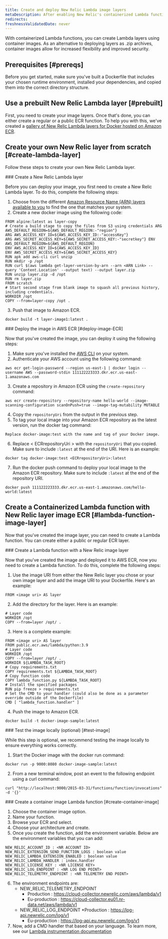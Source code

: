 ```yaml
---
title: Create and deploy New Relic Lambda image layers
metaDescription: After enabling New Relic's containerized Lambda function, you can create a layer as an image.
redirects:
freshnessValidatedDate: never
---
```


With containerized Lambda functions, you can create Lambda layers using container images. As an alternative to deploying layers as .zip archives, container images allow for increased flexibility and improved security.

## Prerequisites [#prereqs]

Before you get started, make sure you've built a Dockerfile that includes your chosen runtime environment, installed your dependencies, and copied them into the correct directory structure. 

## Use a prebuilt New Relic Lambda layer [#prebuilt]

First, you need to create your image layers. Once that's done, you can either create a regular or a public ECR function. To help you with this, we've created a [gallery of New Relic Lambda layers for Docker hosted on Amazon ECR](https://gallery.ecr.aws/x6n7b2o2?page=1). 

## Create your own New Relic layer from scratch [#create-lambda-layer]

Follow these steps to create your own New Relic Lambda layer.

<Steps>
<Step>
### Create a New Relic Lambda layer

Before you can deploy your image, you first need to create a New Relic Lambda layer. To do this, complete the following steps: 

1. Choose from the different [Amazon Resource Name (ARN) layers available to you](https://layers.newrelic-external.com/#/get-layers/get) to find the one that matches your system.
2. Create a new docker image using the following code:
```
FROM alpine:latest as layer-copy 
# Create a build stage to copy the files from S3 using credentials ARG AWS_DEFAULT_REGION=${AWS_DEFAULT_REGION:-"region"} 
ARG AWS_ACCESS_KEY_ID=${AWS_ACCESS_KEY_ID:-"accessKey"} 
ARG AWS_SECRET_ACCESS_KEY=${AWS_SECRET_ACCESS_KEY:-"secretkey"} ENV AWS_DEFAULT_REGION=${AWS_DEFAULT_REGION} 
ENV AWS_ACCESS_KEY_ID=${AWS_ACCESS_KEY_ID} 
ENV AWS_SECRET_ACCESS_KEY=${AWS_SECRET_ACCESS_KEY} 
RUN apk add aws-cli curl unzip 
RUN mkdir -p /opt 
RUN curl $(aws lambda get-layer-version-by-arn --arn <ARN Link> --query 'Content.Location' --output text) --output layer.zip 
RUN unzip layer.zip -d /opt 
RUN rm layer.zip 
FROM scratch 
# Start second stage from blank image to squash all previous history, including credentials. 
WORKDIR /opt 
COPY --from=layer-copy /opt .
```
3. Push that image to Amazon ECR. 

```
docker build -t layer-image1:latest .
```
</Step>

<Step>
### Deploy the image in AWS ECR [#deploy-image-ECR]

Now that you've created the image, you can deploy it using the following steps: 

1. Make sure you've installed the [AWS CLI](https://docs.aws.amazon.com/AmazonECR/latest/userguide/getting-started-cli.html) on your system.
2. Authenticate your AWS  account using the following command:

```
aws ecr get-login-password --region us-east-1 | docker login --username AWS --password-stdin 111122223333.dkr.ecr.us-east-1.amazonaws.com
```
3. Create a repository in Amazon ECR using the `create-repository` command:

```
aws ecr create-repository --repository-name hello-world --image-scanning-configuration scanOnPush=true --image-tag-mutability MUTABLE
```
4. Copy the `repositoryUri` from the output in the previous step.
5. To tag your local image into your Amazon ECR repository as the latest version, run the docker tag command: 
```
Replace docker-image:test with the name and tag of your Docker image.
```
6. Replace &lt; ECRrepositoryUri &gt;  with the `repositoryUri` that you copied. Make sure to include `:latest` at the end of the URI. Here is an example: 

```
docker tag docker-image:test <ECRrepositoryUri>:latest
```
7. Run the docker push command to deploy your local image to the Amazon ECR repository. Make sure to include `:latest` at the end of the repository URI. 
```
docker push 111122223333.dkr.ecr.us-east-1.amazonaws.com/hello-world:latest
```
</Step>
</Steps>

## Create a Containerized Lambda function with New Relic layer image ECR [#lambda-function-image-layer]

Now that you've created the image layer, you can need to create a Lambda function. You can create either a public or regular ECR layer. 

<Steps>
<Step>
### Create a Lambda function with a New Relic image layer 

Now that you've created the image and deployed it to AWS ECR, now you need to create a Lambda function. To do this, complete the following steps:

1. Use the image URI from either the New Relic layer you chose or your own image layer and add the image URI to your Dockerfile. Here's an example:
```
FROM <image uri> AS layer
```
2. Add the directory for the layer. Here is an example:

```
# Layer code
WORKDIR /opt
COPY --from=layer /opt/ .
```
3. Here is a complete example:

```
FROM <image uri> AS layer
FROM public.ecr.aws/lambda/python:3.9
# Layer code
WORKDIR /opt
COPY --from=layer /opt/ .
WORKDIR ${LAMBDA_TASK_ROOT}
# Copy requirements.txt
COPY requirements.txt ${LAMBDA_TASK_ROOT}
# Copy function code
COPY lambda_function.py ${LAMBDA_TASK_ROOT}
# Install the specified packages
RUN pip freeze > requirements.txt
# Set the CMD to your handler (could also be done as a parameter override outside of the Dockerfile)
CMD [ "lambda_function.handler" ]
```
4. Push the image to Amazon ECR.
```
docker build -t docker-image-sample:latest 
```
</Step>
<Step>
###  Test the image locally (optional) [#test-image]

While this step is optional, we recommend testing the image locally to ensure everything works correctly. 

1. Start the Docker image with the docker run command:
```
docker run -p 9000:8080 docker-image-sample:latest
```
2. From a new terminal window, post an event to the following endpoint using a curl command:

```
curl "http://localhost:9000/2015-03-31/functions/function/invocations" -d '{}'
```
</Step>
<Step>
###  Create a container image Lambda function [#create-container-image]

1. Choose the container image option.
2. Name your function.
3. Browse your ECR and select. 
4. Choose your architecture and create.
5. Once you create the function, add the environment variable. Below are the environment variables that you can add:

```
NEW_RELIC_ACCOUNT_ID : <NR ACCOUNT ID>
NEW_RELIC_EXTENSION_SEND_FUNCTION_LOGS : boolean value
NEW_RELIC_LAMBDA_EXTENSION_ENABLED : boolean value
NEW_RELIC_LAMBDA_HANDLER : index.handler
NEW_RELIC_LICENSE_KEY : <NR LICENSE KEY>
NEW_RELIC_LOG_ENDPOINT : <NR LOG END POINT>
NEW_RELIC_TELEMETRY_ENDPOINT : <NR TELEMETRY END POINT> 
```
6. The environment endpoints are:
    * NEW_RELIC_TELEMETRY_ENDPOINT
        * Production : https://cloud-collector.newrelic.com/aws/lambda/v1
        * Eu-production : https://cloud-collector.eu01.nr-data.net/aws/lambda/v1
    * NEW_RELIC_LOG_ENDPOINT
        *Production : https://log-api.newrelic.com/log/v1
        * Eu-production : https://log-api.eu.newrelic.com/log/v1
7. Now, add a CMD handler that based on your language. To learn more, see our [Lambda instrumentation documentation](/docs/serverless-function-monitoring/aws-lambda-monitoring/enable-lambda-monitoring/instrument-your-own/)
</Step>
</Steps>



